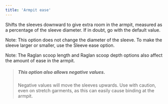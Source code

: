 ```yaml
---
title: 'Armpit ease'
---
```


Shifts the sleeves downward to give extra room in the armpit, measured as a percentage of the sleeve diameter. If in doubt, go with the default value.

Note: This option does not change the diameter of the sleeve. To make the sleeve larger or smaller, use the Sleeve ease option.

Note: The Raglan scoop length and Raglan scoop depth options also affect the amount of ease in the armpit.

> ##### This option also allows negative values.
>
> Negative values will move the sleeves upwards. Use with caution, even on stretch garments, as this can easily cause binding at the armpit.
